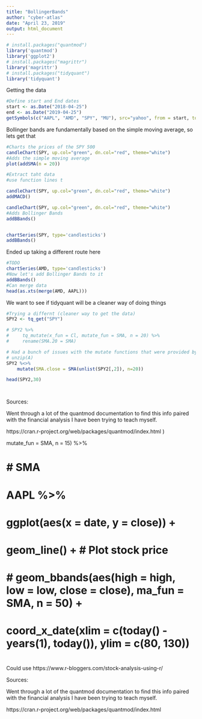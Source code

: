 ```yaml
---
title: "BollingerBands"
author: "cyber-atlas"
date: "April 23, 2019"
output: html_document
---
```

 
```r
# install.packages("quantmod")
library('quantmod')
library('ggplot2')
# install.packages("magrittr")
library('magrittr')
# install.packages("tidyquant")
library('tidyquant')
```

Getting the data

```r
#Define start and End dates
start <- as.Date("2018-04-25")
end <- as.Date("2019-04-25")
getSymbols(c("AAPL", "AMD", "SPY", "MU"), src="yahoo", from = start, to = end)

```

Bollinger bands are fundamentally based on the simple moving average, so lets get that

```r
#Charts the prices of the SPY 500
candleChart(SPY, up.col="green", dn.col="red", theme="white")
#Adds the simple moving average
plot(addSMA(n = 20))

#Extract taht data
#use function lines t
```

```r

candleChart(SPY, up.col="green", dn.col="red", theme="white")
addMACD()
```


```r

candleChart(SPY, up.col="green", dn.col="red", theme="white")
#Adds Bollinger Bands
addBBands()



```


```r
chartSeries(SPY, type='candlesticks')
addBBands()
```


Ended up taking a different route here
```r
#TODO
chartSeries(AMD, type='candlesticks')
#Now let's add Bollinger Bands to it
addBBands()
#Can merge data 
head(as.xts(merge(AMD, AAPL)))
```


We want to see if tidyquant will be a cleaner way of doing things

```r
#Trying a differnt (cleaner way to get the data)
SPY2 <- tq_get("SPY")

# SPY2 %>%
#     tq_mutate(x_fun = Cl, mutate_fun = SMA, n = 20) %>%
#     rename(SMA.20 = SMA)

# Had a bunch of issues with the mutate functions that were provided by the library
# unzip(A)
SPY2 %<>%
    mutate(SMA.close = SMA(unlist(SPY2[,2]), n=20)) 

head(SPY2,30)




```



Sources:

Went through a lot of the quantmod documentation to find this info paired with the financial analysis I have been trying to teach myself. 

https://cran.r-project.org/web/packages/quantmod/index.html )

 mutate_fun = SMA, n = 15) %>%

# 
# # SMA
# AAPL %>%
#     ggplot(aes(x = date, y = close)) +
#     geom_line() +           # Plot stock price
#     # geom_bbands(aes(high = high, low = low, close = close), ma_fun = SMA, n = 50) +
#     coord_x_date(xlim = c(today() - years(1), today()), ylim = c(80, 130))
# 



Could use 
https://www.r-bloggers.com/stock-analysis-using-r/

Sources:

Went through a lot of the quantmod documentation to find this info paired with the financial analysis I have been trying to teach myself. 

https://cran.r-project.org/web/packages/quantmod/index.html 